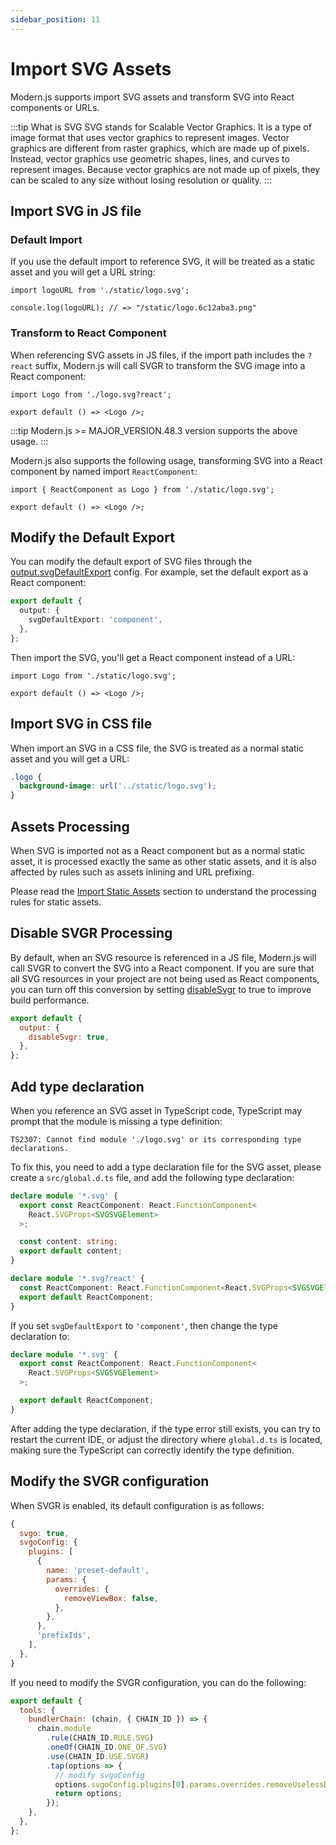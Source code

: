 ```yaml
---
sidebar_position: 11
---
```


# Import SVG Assets

Modern.js supports import SVG assets and transform SVG into React components or URLs.

:::tip What is SVG
SVG stands for Scalable Vector Graphics. It is a type of image format that uses vector graphics to represent images. Vector graphics are different from raster graphics, which are made up of pixels. Instead, vector graphics use geometric shapes, lines, and curves to represent images. Because vector graphics are not made up of pixels, they can be scaled to any size without losing resolution or quality.
:::

## Import SVG in JS file

### Default Import

If you use the default import to reference SVG, it will be treated as a static asset and you will get a URL string:

```tsx title="src/component/Logo.tsx"
import logoURL from './static/logo.svg';

console.log(logoURL); // => "/static/logo.6c12aba3.png"
```

### Transform to React Component

When referencing SVG assets in JS files, if the import path includes the `?react` suffix, Modern.js will call SVGR to transform the SVG image into a React component:

```tsx title="src/component/Logo.tsx"
import Logo from './logo.svg?react';

export default () => <Logo />;
```

:::tip
Modern.js >= MAJOR_VERSION.48.3 version supports the above usage.
:::

Modern.js also supports the following usage, transforming SVG into a React component by named import `ReactComponent`:

```tsx title="src/component/Logo.tsx"
import { ReactComponent as Logo } from './static/logo.svg';

export default () => <Logo />;
```

## Modify the Default Export

You can modify the default export of SVG files through the [output.svgDefaultExport](/configure/app/output/svg-default-export) config. For example, set the default export as a React component:

```ts
export default {
  output: {
    svgDefaultExport: 'component',
  },
};
```

Then import the SVG, you'll get a React component instead of a URL:

```tsx title="src/component/Logo.tsx"
import Logo from './static/logo.svg';

export default () => <Logo />;
```

## Import SVG in CSS file

When import an SVG in a CSS file, the SVG is treated as a normal static asset and you will get a URL:

```css
.logo {
  background-image: url('../static/logo.svg');
}
```

## Assets Processing

When SVG is imported not as a React component but as a normal static asset, it is processed exactly the same as other static assets, and it is also affected by rules such as assets inlining and URL prefixing.

Please read the [Import Static Assets](/guides/basic-features/static-assets) section to understand the processing rules for static assets.

## Disable SVGR Processing

By default, when an SVG resource is referenced in a JS file, Modern.js will call SVGR to convert the SVG into a React component. If you are sure that all SVG resources in your project are not being used as React components, you can turn off this conversion by setting [disableSvgr](/configure/app/output/disable-svgr) to true to improve build performance.

```js
export default {
  output: {
    disableSvgr: true,
  },
};
```

## Add type declaration

When you reference an SVG asset in TypeScript code, TypeScript may prompt that the module is missing a type definition:

```
TS2307: Cannot find module './logo.svg' or its corresponding type declarations.
```

To fix this, you need to add a type declaration file for the SVG asset, please create a `src/global.d.ts` file, and add the following type declaration:

```ts
declare module '*.svg' {
  export const ReactComponent: React.FunctionComponent<
    React.SVGProps<SVGSVGElement>
  >;

  const content: string;
  export default content;
}

declare module '*.svg?react' {
  const ReactComponent: React.FunctionComponent<React.SVGProps<SVGSVGElement>>;
  export default ReactComponent;
}
```

If you set `svgDefaultExport` to `'component'`, then change the type declaration to:

```ts
declare module '*.svg' {
  export const ReactComponent: React.FunctionComponent<
    React.SVGProps<SVGSVGElement>
  >;

  export default ReactComponent;
}
```

After adding the type declaration, if the type error still exists, you can try to restart the current IDE, or adjust the directory where `global.d.ts` is located, making sure the TypeScript can correctly identify the type definition.

## Modify the SVGR configuration

When SVGR is enabled, its default configuration is as follows:

```js
{
  svgo: true,
  svgoConfig: {
    plugins: [
      {
        name: 'preset-default',
        params: {
          overrides: {
            removeViewBox: false,
          },
        },
      },
      'prefixIds',
    ],
  },
}
```

If you need to modify the SVGR configuration, you can do the following:

```js
export default {
  tools: {
    bundlerChain: (chain, { CHAIN_ID }) => {
      chain.module
        .rule(CHAIN_ID.RULE.SVG)
        .oneOf(CHAIN_ID.ONE_OF.SVG)
        .use(CHAIN_ID.USE.SVGR)
        .tap(options => {
          // modify svgoConfig
          options.svgoConfig.plugins[0].params.overrides.removeUselessDefs = false;
          return options;
        });
    },
  },
};
```
